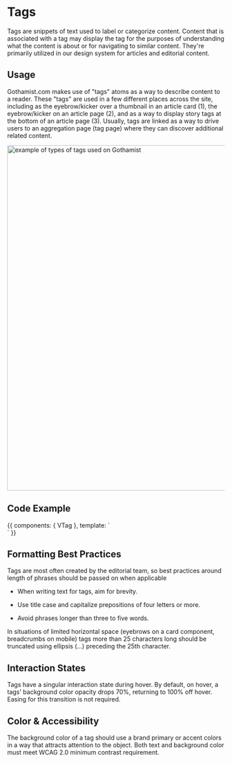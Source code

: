 
<Meta title="Components/Atoms/Tags" />



# Tags


Tags are snippets of text used to label or categorize content. Content that is associated with a tag may display the tag for the purposes of understanding what the content is about or for navigating to similar content. They're primarily utilized in our design system for articles and editorial content.



## Usage

Gothamist.com makes use of "tags" atoms as a way to describe content to a reader. These "tags" are used in a few different places across the site, including as the eyebrow/kicker over a thumbnail in an article card (1), the eyebrow/kicker on an article page (2), and as a way to display story tags at the bottom of an article page (3). Usually, tags are linked as a way to drive users to an aggregation page (tag page) where they can discover additional related content.

<img
    alt="example of types of tags used on Gothamist"
    src="./images/Atoms-Tags-GothamistTags.png"
    width="800"
/>

## Code Example

<Canvas>
    <Story name="Default">
        {{
            components: { VTag },
            template: `<div><v-tag text="news" href="http://www.google.com" /><v-tag text="we the commuters" href="http://www.bing.com" /><v-tag text="food" href="http://www.food.com" /></div>`
        }}
    </Story>
</Canvas>

## Formatting Best Practices

Tags are most often created by the editorial team, so best practices around length of phrases should be passed on when applicable

-   When writing text for tags, aim for brevity.

-   Use title case and capitalize prepositions of four letters or more.

-   Avoid phrases longer than three to five words.

In situations of limited horizontal space (eyebrows on a card component, breadcrumbs on mobile) tags more than 25 characters long should be truncated using ellipsis (...) preceding the 25th character.


## Interaction States
Tags have a singular interaction state during hover. By default, on hover, a tags' background color opacity drops 70%, returning to 100% off hover. Easing for this transition is not required.

## Color & Accessibility

The background color of a tag should use a brand primary or accent colors in a way that attracts attention to the object. Both text and background color must meet WCAG 2.0 minimum contrast requirement.
